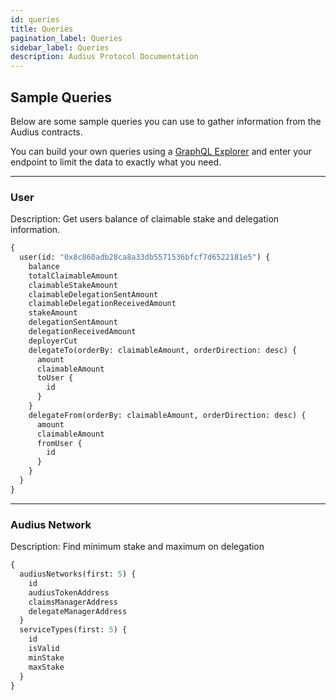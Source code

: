 ---
id: queries
title: Queries
pagination_label: Queries
sidebar_label: Queries
description: Audius Protocol Documentation
---

## Sample Queries

Below are some sample queries you can use to gather information from the Audius contracts.

You can build your own queries using a [GraphQL Explorer](https://graphiql-online.com/graphiql) and
enter your endpoint to limit the data to exactly what you need.

---

### User

Description: Get users balance of claimable stake and delegation information.

```graphql
{
  user(id: "0x8c860adb28ca8a33db5571536bfcf7d6522181e5") {
    balance
    totalClaimableAmount
    claimableStakeAmount
    claimableDelegationSentAmount
    claimableDelegationReceivedAmount
    stakeAmount
    delegationSentAmount
    delegationReceivedAmount
    deployerCut
    delegateTo(orderBy: claimableAmount, orderDirection: desc) {
      amount
      claimableAmount
      toUser {
        id
      }
    }
    delegateFrom(orderBy: claimableAmount, orderDirection: desc) {
      amount
      claimableAmount
      fromUser {
        id
      }
    }
  }
}
```

---

### Audius Network

Description: Find minimum stake and maximum on delegation

```graphql
{
  audiusNetworks(first: 5) {
    id
    audiusTokenAddress
    claimsManagerAddress
    delegateManagerAddress
  }
  serviceTypes(first: 5) {
    id
    isValid
    minStake
    maxStake
  }
}
```
